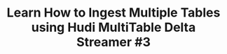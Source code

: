 ---
title: "Learn How to Ingest Multiple Tables using Hudi MultiTable Delta Streamer #3"
last_modified_at: 2023-12-20T16:54:38.964863-07:00
authors:
- name: Soumil Shah
category: blog
image: /assets/images/video_blogs/2023-11-20-Learn-How-to-Ingest-Multiple-Tables-using-Hudi-MultiTable-Delta-Streamer-3.png
navigate: "https://www.youtube.com/watch?v=mfGb38TQmDY"
tags:
- guide
- beginner
- deltastreamer
- multi table
---